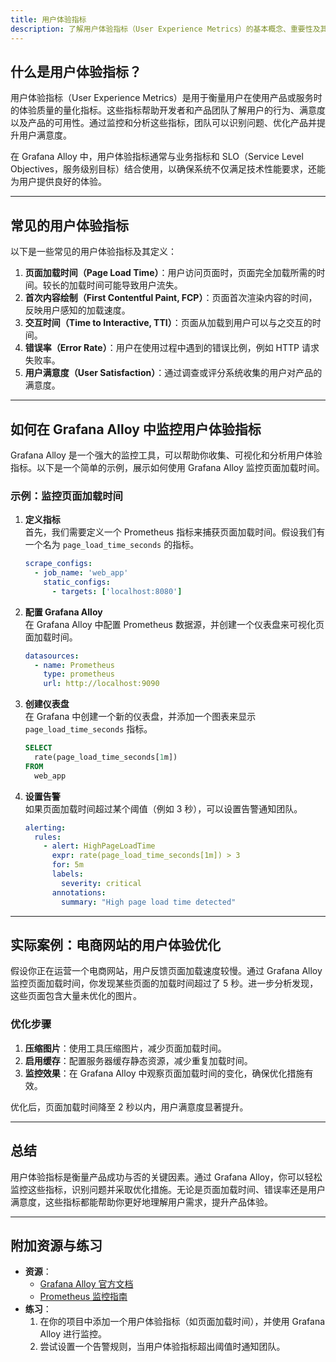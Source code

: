 ```yaml
---
title: 用户体验指标
description: 了解用户体验指标（User Experience Metrics）的基本概念、重要性及其在 Grafana Alloy 中的应用，帮助初学者掌握如何通过业务指标与 SLO 监控提升用户体验。
---
```


## 什么是用户体验指标？

用户体验指标（User Experience Metrics）是用于衡量用户在使用产品或服务时的体验质量的量化指标。这些指标帮助开发者和产品团队了解用户的行为、满意度以及产品的可用性。通过监控和分析这些指标，团队可以识别问题、优化产品并提升用户满意度。

在 Grafana Alloy 中，用户体验指标通常与业务指标和 SLO（Service Level Objectives，服务级别目标）结合使用，以确保系统不仅满足技术性能要求，还能为用户提供良好的体验。

---

## 常见的用户体验指标

以下是一些常见的用户体验指标及其定义：

1. **页面加载时间（Page Load Time）**：用户访问页面时，页面完全加载所需的时间。较长的加载时间可能导致用户流失。
2. **首次内容绘制（First Contentful Paint, FCP）**：页面首次渲染内容的时间，反映用户感知的加载速度。
3. **交互时间（Time to Interactive, TTI）**：页面从加载到用户可以与之交互的时间。
4. **错误率（Error Rate）**：用户在使用过程中遇到的错误比例，例如 HTTP 请求失败率。
5. **用户满意度（User Satisfaction）**：通过调查或评分系统收集的用户对产品的满意度。

---

## 如何在 Grafana Alloy 中监控用户体验指标

Grafana Alloy 是一个强大的监控工具，可以帮助你收集、可视化和分析用户体验指标。以下是一个简单的示例，展示如何使用 Grafana Alloy 监控页面加载时间。

### 示例：监控页面加载时间

1. **定义指标**  
   首先，我们需要定义一个 Prometheus 指标来捕获页面加载时间。假设我们有一个名为 `page_load_time_seconds` 的指标。

   ```yaml
   scrape_configs:
     - job_name: 'web_app'
       static_configs:
         - targets: ['localhost:8080']
   ```

2. **配置 Grafana Alloy**  
   在 Grafana Alloy 中配置 Prometheus 数据源，并创建一个仪表盘来可视化页面加载时间。

   ```yaml
   datasources:
     - name: Prometheus
       type: prometheus
       url: http://localhost:9090
   ```

3. **创建仪表盘**  
   在 Grafana 中创建一个新的仪表盘，并添加一个图表来显示 `page_load_time_seconds` 指标。

   ```sql
   SELECT
     rate(page_load_time_seconds[1m])
   FROM
     web_app
   ```

4. **设置告警**  
   如果页面加载时间超过某个阈值（例如 3 秒），可以设置告警通知团队。

   ```yaml
   alerting:
     rules:
       - alert: HighPageLoadTime
         expr: rate(page_load_time_seconds[1m]) > 3
         for: 5m
         labels:
           severity: critical
         annotations:
           summary: "High page load time detected"
   ```

---

## 实际案例：电商网站的用户体验优化

假设你正在运营一个电商网站，用户反馈页面加载速度较慢。通过 Grafana Alloy 监控页面加载时间，你发现某些页面的加载时间超过了 5 秒。进一步分析发现，这些页面包含大量未优化的图片。

### 优化步骤

1. **压缩图片**：使用工具压缩图片，减少页面加载时间。
2. **启用缓存**：配置服务器缓存静态资源，减少重复加载时间。
3. **监控效果**：在 Grafana Alloy 中观察页面加载时间的变化，确保优化措施有效。

优化后，页面加载时间降至 2 秒以内，用户满意度显著提升。

---

## 总结

用户体验指标是衡量产品成功与否的关键因素。通过 Grafana Alloy，你可以轻松监控这些指标，识别问题并采取优化措施。无论是页面加载时间、错误率还是用户满意度，这些指标都能帮助你更好地理解用户需求，提升产品体验。

---

## 附加资源与练习

- **资源**：
  - [Grafana Alloy 官方文档](https://grafana.com/docs/alloy/latest/)
  - [Prometheus 监控指南](https://prometheus.io/docs/introduction/overview/)
- **练习**：
  1. 在你的项目中添加一个用户体验指标（如页面加载时间），并使用 Grafana Alloy 进行监控。
  2. 尝试设置一个告警规则，当用户体验指标超出阈值时通知团队。
